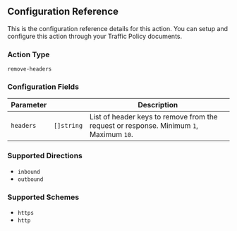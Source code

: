 ## Configuration Reference

This is the configuration reference details for this action. You can setup and configure this action through your Traffic Policy documents.

### Action Type

`remove-headers`

### Configuration Fields

| Parameter | &nbsp;                    | Description                                                                                                                                              |
| --------- | ------------------------- | -------------------------------------------------------------------------------------------------------------------------------------------------------- |
| `headers` | `[]string` | List of header keys to remove from the request or response. Minimum `1`, Maximum `10`. |

### Supported Directions

- `inbound`
- `outbound`

### Supported Schemes

- `https`
- `http`